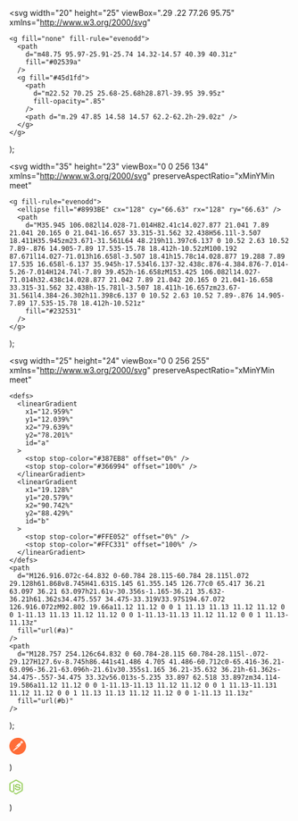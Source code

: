   <svg
    width="20"
    height="25"
    viewBox=".29 .22 77.26 95.75"
    xmlns="http://www.w3.org/2000/svg"
  >
    <g fill="none" fill-rule="evenodd">
      <path
        d="m48.75 95.97-25.91-25.74 14.32-14.57 40.39 40.31z"
        fill="#02539a"
      />
      <g fill="#45d1fd">
        <path
          d="m22.52 70.25 25.68-25.68h28.87l-39.95 39.95z"
          fill-opacity=".85"
        />
        <path d="m.29 47.85 14.58 14.57 62.2-62.2h-29.02z" />
      </g>
    </g>
  </svg>
);

  <svg
    width="35"
    height="23"
    viewBox="0 0 256 134"
    xmlns="http://www.w3.org/2000/svg"
    preserveAspectRatio="xMinYMin meet"
  >
    <g fill-rule="evenodd">
      <ellipse fill="#8993BE" cx="128" cy="66.63" rx="128" ry="66.63" />
      <path
        d="M35.945 106.082l14.028-71.014H82.41c14.027.877 21.041 7.89 21.041 20.165 0 21.041-16.657 33.315-31.562 32.438H56.11l-3.507 18.411H35.945zm23.671-31.561L64 48.219h11.397c6.137 0 10.52 2.63 10.52 7.89-.876 14.905-7.89 17.535-15.78 18.412h-10.52zM100.192 87.671l14.027-71.013h16.658l-3.507 18.41h15.78c14.028.877 19.288 7.89 17.535 16.658l-6.137 35.945h-17.534l6.137-32.438c.876-4.384.876-7.014-5.26-7.014H124.74l-7.89 39.452h-16.658zM153.425 106.082l14.027-71.014h32.438c14.028.877 21.042 7.89 21.042 20.165 0 21.041-16.658 33.315-31.562 32.438h-15.781l-3.507 18.411h-16.657zm23.67-31.561l4.384-26.302h11.398c6.137 0 10.52 2.63 10.52 7.89-.876 14.905-7.89 17.535-15.78 18.412h-10.521z"
        fill="#232531"
      />
    </g>
  </svg>
);

  <svg
    width="25"
    height="24"
    viewBox="0 0 256 255"
    xmlns="http://www.w3.org/2000/svg"
    preserveAspectRatio="xMinYMin meet"
  >
    <defs>
      <linearGradient
        x1="12.959%"
        y1="12.039%"
        x2="79.639%"
        y2="78.201%"
        id="a"
      >
        <stop stop-color="#387EB8" offset="0%" />
        <stop stop-color="#366994" offset="100%" />
      </linearGradient>
      <linearGradient
        x1="19.128%"
        y1="20.579%"
        x2="90.742%"
        y2="88.429%"
        id="b"
      >
        <stop stop-color="#FFE052" offset="0%" />
        <stop stop-color="#FFC331" offset="100%" />
      </linearGradient>
    </defs>
    <path
      d="M126.916.072c-64.832 0-60.784 28.115-60.784 28.115l.072 29.128h61.868v8.745H41.631S.145 61.355.145 126.77c0 65.417 36.21 63.097 36.21 63.097h21.61v-30.356s-1.165-36.21 35.632-36.21h61.362s34.475.557 34.475-33.319V33.97S194.67.072 126.916.072zM92.802 19.66a11.12 11.12 0 0 1 11.13 11.13 11.12 11.12 0 0 1-11.13 11.13 11.12 11.12 0 0 1-11.13-11.13 11.12 11.12 0 0 1 11.13-11.13z"
      fill="url(#a)"
    />
    <path
      d="M128.757 254.126c64.832 0 60.784-28.115 60.784-28.115l-.072-29.127H127.6v-8.745h86.441s41.486 4.705 41.486-60.712c0-65.416-36.21-63.096-36.21-63.096h-21.61v30.355s1.165 36.21-35.632 36.21h-61.362s-34.475-.557-34.475 33.32v56.013s-5.235 33.897 62.518 33.897zm34.114-19.586a11.12 11.12 0 0 1-11.13-11.13 11.12 11.12 0 0 1 11.13-11.131 11.12 11.12 0 0 1 11.13 11.13 11.12 11.12 0 0 1-11.13 11.13z"
      fill="url(#b)"
    />
  </svg>
);

  <svg
      width="30px"
      height="30px"
      viewBox="0 0 256 256"
      version="1.1"
      xmlns="http://www.w3.org/2000/svg"
      xmlns:xlink="http://www.w3.org/1999/xlink"
      preserveAspectRatio="xMidYMid"
    >
      <g>
        <path
          d="M254.953118,144.253071 C263.911504,74.1217108 214.38443,10.0052669 144.381048,1.04688158 C74.3776647,-7.9115038 10.0052669,41.6155696 1.04688158,111.618952 C-7.9115038,181.622335 41.6155696,245.866756 111.618952,254.953118 C181.750312,263.911504 245.866756,214.38443 254.953118,144.253071 Z"
          fill="#FF6C37"
        ></path>
        <g transform="translate(50.181225, 45.198924)">
          <path
            d="M124.018448,36.9853339 L70.012182,90.9916 L54.7829269,75.7623449 C107.893354,22.6519173 113.140409,27.2590869 124.018448,36.9853339 L124.018448,36.9853339 Z"
            fill="#FFFFFF"
          ></path>
          <path
            d="M70.012182,92.2713693 C69.6282512,92.2713693 69.3722974,92.1433924 69.1163435,91.8874385 L53.7591114,76.6581834 C53.2472037,76.1462757 53.2472037,75.3784141 53.7591114,74.8665063 C107.765378,20.8602402 113.396363,25.9793176 124.78631,36.2174723 C125.042264,36.4734262 125.170241,36.72938 125.170241,37.1133108 C125.170241,37.4972416 125.042264,37.7531955 124.78631,38.0091494 L70.7800436,91.8874385 C70.6520667,92.1433924 70.2681359,92.2713693 70.012182,92.2713693 Z M56.574604,75.7623449 L70.012182,89.1999229 L122.098794,37.1133108 C112.628501,28.6668332 106.229654,26.1072945 56.574604,75.7623449 L56.574604,75.7623449 Z"
            fill="#FF6C37"
          ></path>
          <path
            d="M85.497391,106.476809 L70.7800436,91.7594616 L124.78631,37.7531955 C139.247703,52.342566 117.619601,76.0182987 85.497391,106.476809 Z"
            fill="#FFFFFF"
          ></path>
          <path
            d="M85.497391,107.756578 C85.1134602,107.756578 84.8575064,107.628601 84.6015525,107.372648 L69.8842051,92.6553001 C69.6282512,92.3993463 69.6282512,92.1433924 69.6282512,91.7594616 C69.6282512,91.3755308 69.7562282,91.1195769 70.012182,90.8636231 L124.018448,36.857357 C124.530356,36.3454492 125.298217,36.3454492 125.810125,36.857357 C129.137525,39.9288034 130.929203,44.2800191 130.801226,48.7592118 C130.545272,62.9646515 114.420178,81.0093992 86.5212065,107.372648 C86.1372757,107.628601 85.7533449,107.756578 85.497391,107.756578 L85.497391,107.756578 Z M72.5717207,91.7594616 C80.7622445,100.077962 84.2176217,103.405363 85.497391,104.685132 C106.997516,84.2088225 127.857756,63.2206053 127.985733,48.7592118 C128.11371,45.4318115 126.833941,42.1044113 124.658333,39.5448726 L72.5717207,91.7594616 Z"
            fill="#FF6C37"
          ></path>
          <path
            d="M55.0388808,76.1462757 L65.9169201,87.024315 C66.172874,87.2802689 66.172874,87.5362228 65.9169201,87.7921767 C65.7889432,87.9201536 65.7889432,87.9201536 65.6609663,87.9201536 L43.1370259,92.7832771 C41.9852335,92.911254 40.961418,92.1433924 40.7054642,90.9916 C40.5774872,90.3517153 40.8334411,89.7118307 41.2173719,89.3278999 L54.2710192,76.2742526 C54.526973,76.0182987 54.9109038,75.8903218 55.0388808,76.1462757 Z"
            fill="#FFFFFF"
          ></path>
          <path
            d="M42.7530951,94.0630464 C40.8334411,94.0630464 39.4256948,92.5273232 39.4256948,90.6076692 C39.4256948,89.7118307 39.8096256,88.8159921 40.4495103,88.1761075 L53.5031576,75.1224602 C54.2710192,74.4825755 55.2948346,74.4825755 56.0626962,75.1224602 L66.9407356,86.0004996 C67.7085972,86.6403842 67.7085972,87.7921767 66.9407356,88.5600383 C66.6847817,88.8159921 66.4288279,88.9439691 66.0448971,89.071946 L43.5209567,93.9350695 C43.2650028,93.9350695 43.009049,94.0630464 42.7530951,94.0630464 L42.7530951,94.0630464 Z M54.65495,77.5540219 L42.1132104,90.0957615 C41.8572566,90.3517153 41.7292796,90.7356461 41.9852335,91.1195769 C42.1132104,91.5035077 42.4971412,91.6314847 42.881072,91.5035077 L63.9972661,86.8963381 L54.65495,77.5540219 Z"
            fill="#FF6C37"
          ></path>
          <path
            d="M152.557304,7.03873136 C144.366781,-0.895838537 131.185156,-0.639884669 123.250587,7.67861603 C115.316017,15.9971167 115.57197,29.050764 123.890471,36.9853339 C130.673249,43.5121575 140.911403,44.6639499 148.97395,39.8008264 L134.38458,25.211456 L152.557304,7.03873136 Z"
            fill="#FFFFFF"
          ></path>
          <path
            d="M138.223888,44.0240653 C126.066079,44.0240653 116.211855,34.1698413 116.211855,22.0120326 C116.211855,9.85422391 126.066079,-1.81866161e-14 138.223888,-1.81866161e-14 C143.854873,-1.81866161e-14 149.357881,2.17560788 153.453143,6.14289283 C153.709097,6.39884669 153.837074,6.65480056 153.837074,7.03873136 C153.837074,7.42266217 153.709097,7.67861603 153.453143,7.9345699 L136.176257,25.211456 L149.741812,38.777011 C150.25372,39.2889187 150.25372,40.0567803 149.741812,40.568688 C149.613835,40.696665 149.613835,40.696665 149.485858,40.8246419 C146.158458,42.8722729 142.191173,44.0240653 138.223888,44.0240653 Z M138.223888,2.68751561 C127.473825,2.68751561 118.771394,11.3899471 118.899371,22.1400096 C118.899371,32.890072 127.601802,41.5925035 138.351865,41.4645266 C141.295334,41.4645266 144.238804,40.8246419 146.926319,39.4168956 L133.488741,26.1072945 C133.232787,25.8513406 133.10481,25.5953868 133.10481,25.211456 C133.10481,24.8275252 133.232787,24.5715713 133.488741,24.3156174 L150.63765,7.1667083 C147.182273,4.22323882 142.831057,2.68751561 138.223888,2.68751561 L138.223888,2.68751561 Z"
            fill="#FF6C37"
          ></path>
          <path
            d="M152.941235,7.42266217 L152.685281,7.1667083 L134.38458,25.211456 L148.845973,39.6728495 C150.25372,38.777011 151.661466,37.7531955 152.813258,36.6014031 C161.003782,28.5388563 161.003782,15.485209 152.941235,7.42266217 L152.941235,7.42266217 Z"
            fill="#FFFFFF"
          ></path>
          <path
            d="M148.97395,41.0805958 C148.590019,41.0805958 148.334066,40.9526188 148.078112,40.696665 L133.488741,26.1072945 C133.232787,25.8513406 133.10481,25.5953868 133.10481,25.211456 C133.10481,24.8275252 133.232787,24.5715713 133.488741,24.3156174 L151.661466,6.14289283 C152.173374,5.63098509 152.941235,5.63098509 153.453143,6.14289283 L153.837074,6.39884669 C162.411528,14.9733013 162.411528,28.7948101 153.965051,37.4972416 C152.685281,38.777011 151.277535,39.9288034 149.741812,40.8246419 C149.357881,40.9526188 149.101927,41.0805958 148.97395,41.0805958 L148.97395,41.0805958 Z M136.176257,25.211456 L149.101927,38.1371263 C150.125743,37.4972416 151.149558,36.6014031 151.91742,35.8335415 C159.212105,28.5388563 159.596036,16.6370014 152.557304,8.95838537 L136.176257,25.211456 Z"
            fill="#FF6C37"
          ></path>
          <path
            d="M126.194056,39.2889187 C123.12261,36.2174723 118.131509,36.2174723 115.060063,39.2889187 L66.8127587,87.5362228 L74.8753055,95.5987696 L125.938102,50.8068428 C129.265502,47.9913502 129.521456,43.0002498 126.705964,39.6728495 C126.45001,39.5448726 126.322033,39.4168956 126.194056,39.2889187 L126.194056,39.2889187 Z"
            fill="#FFFFFF"
          ></path>
          <path
            d="M74.7473286,96.878539 C74.3633978,96.878539 74.1074439,96.750562 73.85149,96.4946082 L65.7889432,88.4320613 C65.2770355,87.9201536 65.2770355,87.152292 65.7889432,86.6403842 L114.036247,38.3930802 C117.619601,34.809726 123.378563,34.809726 126.961918,38.3930802 C130.545272,41.9764343 130.545272,47.7353963 126.961918,51.3187505 C126.833941,51.4467274 126.705964,51.5747044 126.577987,51.7026813 L75.5151902,96.4946082 C75.3872133,96.750562 75.1312594,96.878539 74.7473286,96.878539 L74.7473286,96.878539 Z M68.6044358,87.5362228 L74.8753055,93.8070925 L125.042264,49.7830273 C127.857756,47.4794425 128.11371,43.2562037 125.810125,40.4407111 C123.50654,37.6252186 119.283302,37.3692647 116.467809,39.6728495 C116.339832,39.8008264 116.211855,39.9288034 115.955901,40.0567803 L68.6044358,87.5362228 Z"
            fill="#FF6C37"
          ></path>
          <path
            d="M29.8274248,142.438327 C29.3155171,142.694281 29.0595632,143.206189 29.1875401,143.718097 L31.363148,152.932436 C31.8750557,154.212205 31.1071941,155.747929 29.6994479,156.131859 C28.6756324,156.51579 27.52384,156.131859 26.8839553,155.363998 L12.8064926,141.414512 L58.7502118,95.4707927 L74.6193516,95.7267466 L85.3694141,106.476809 C82.8098754,108.652417 67.3246664,123.625718 29.8274248,142.438327 L29.8274248,142.438327 Z"
            fill="#FFFFFF"
          ></path>
          <path
            d="M28.8036093,157.411629 C27.7797938,157.411629 26.7559784,157.027698 26.1160937,156.259836 L12.1666079,142.31035 C11.910654,142.054397 11.7826771,141.798443 11.7826771,141.414512 C11.7826771,141.030581 11.910654,140.774627 12.1666079,140.518673 L58.1103272,94.5749541 C58.366281,94.3190003 58.7502118,94.1910233 59.0061657,94.1910233 L74.8753055,94.4469772 C75.2592363,94.4469772 75.5151902,94.5749541 75.7711441,94.830908 L86.5212065,105.58097 C86.7771604,105.836924 86.9051373,106.220855 86.9051373,106.604786 C86.9051373,106.988717 86.7771604,107.244671 86.3932296,107.500624 L85.497391,108.268486 C71.931836,120.170341 53.5031576,132.072196 30.5952864,143.462143 L32.7708943,152.548505 C33.1548251,154.212205 32.3869635,156.003882 30.8512403,156.899721 C30.0833787,157.283652 29.443494,157.411629 28.8036093,157.411629 Z M14.7261466,141.414512 L27.9077708,154.468159 C28.2917016,155.108044 29.0595632,155.363998 29.6994479,154.980067 C30.3393325,154.596136 30.5952864,153.828275 30.2113556,153.18839 L28.0357477,143.974051 C27.7797938,142.822258 28.2917016,141.798443 29.3155171,141.286535 C51.9674343,129.896588 70.2681359,118.12271 83.705714,106.476809 L74.2354208,97.0065159 L59.5180734,96.750562 L14.7261466,141.414512 Z"
            fill="#FF6C37"
          ></path>
          <path
            d="M1.9284532,152.420528 L12.9344695,141.414512 L29.3155171,157.795559 L3.20822254,156.003882 C2.05643013,155.875905 1.28856853,154.85209 1.41654546,153.700298 C1.41654546,153.18839 1.5445224,152.676482 1.9284532,152.420528 L1.9284532,152.420528 Z"
            fill="#FFFFFF"
          ></path>
          <path
            d="M29.3155171,158.947352 L3.0802456,157.155675 C1.16059159,157.027698 -0.119177745,155.363998 0.00879918845,153.444344 C0.136776122,152.676482 0.39272999,151.908621 1.03261466,151.396713 L12.038631,140.390696 C12.5505387,139.878789 13.3184003,139.878789 13.830308,140.390696 L30.2113556,156.771744 C30.5952864,157.155675 30.7232633,157.667583 30.4673095,158.17949 C30.2113556,158.691398 29.8274248,158.947352 29.3155171,158.947352 L29.3155171,158.947352 Z M12.9344695,143.206189 L2.82429173,153.316367 C2.44036093,153.572321 2.44036093,154.212205 2.82429173,154.468159 C2.95226867,154.596136 3.0802456,154.724113 3.33619947,154.724113 L25.9881168,156.259836 L12.9344695,143.206189 Z"
            fill="#FF6C37"
          ></path>
          <path
            d="M54.2710192,101.357732 C53.5031576,101.357732 52.9912498,100.717847 52.9912498,100.077962 C52.9912498,99.6940315 53.1192268,99.4380776 53.3751806,99.1821238 L65.7889432,86.7683612 C66.3008509,86.2564534 67.0687125,86.2564534 67.5806203,86.7683612 L75.6431671,94.830908 C76.0270979,95.2148388 76.1550749,95.5987696 76.0270979,96.1106774 C75.899121,96.4946082 75.5151902,96.878539 75.0032825,97.0065159 L54.526973,101.357732 C54.3989961,101.357732 54.2710192,101.357732 54.2710192,101.357732 L54.2710192,101.357732 Z M66.6847817,89.4558768 L58.2383041,97.9023544 L72.059813,94.9588849 L66.6847817,89.4558768 Z"
            fill="#FF6C37"
          ></path>
          <path
            d="M74.6193516,95.7267466 L60.5418889,98.798193 C59.5180734,99.0541468 58.494258,98.4142622 58.2383041,97.3904467 C58.1103272,96.750562 58.2383041,96.1106774 58.7502118,95.5987696 L66.5568048,87.7921767 L74.6193516,95.7267466 Z"
            fill="#FFFFFF"
          ></path>
          <path
            d="M60.2859351,100.077962 C58.494258,100.077962 57.0865117,98.670216 57.0865117,96.878539 C57.0865117,95.9827004 57.4704425,95.2148388 57.9823502,94.5749541 L65.7889432,86.7683612 C66.3008509,86.2564534 67.0687125,86.2564534 67.5806203,86.7683612 L75.6431671,94.830908 C76.0270979,95.2148388 76.1550749,95.5987696 76.0270979,96.1106774 C75.899121,96.4946082 75.5151902,96.878539 75.0032825,97.0065159 L60.9258197,100.077962 C60.6698659,100.077962 60.413912,100.077962 60.2859351,100.077962 L60.2859351,100.077962 Z M66.6847817,89.4558768 L59.7740273,96.3666312 C59.5180734,96.6225851 59.5180734,96.878539 59.6460504,97.1344928 C59.7740273,97.3904467 60.0299812,97.5184236 60.413912,97.5184236 L72.1877899,94.9588849 L66.6847817,89.4558768 Z"
            fill="#FF6C37"
          ></path>
          <path
            d="M153.069212,19.7084478 C152.813258,18.9405862 151.91742,18.5566554 151.149558,18.8126093 C150.381697,19.0685632 149.997766,19.9644017 150.25372,20.7322633 C150.25372,20.8602402 150.381697,20.9882172 150.381697,21.1161941 C151.149558,22.6519173 150.893604,24.5715713 149.869789,25.9793176 C149.357881,26.6192023 149.485858,27.5150408 149.997766,28.0269485 C150.63765,28.5388563 151.533489,28.4108793 152.045397,27.7709947 C153.965051,25.3394329 154.348981,22.2679865 153.069212,19.7084478 L153.069212,19.7084478 Z"
            fill="#FF6C37"
          ></path>
        </g>
      </g>
    </svg>

)

  <svg width="24" height="27" viewBox="0 0 256 282" xmlns="http://www.w3.org/2000/svg" preserveAspectRatio="xMinYMin meet"><g fill="#8CC84B"><path d="M116.504 3.58c6.962-3.985 16.03-4.003 22.986 0 34.995 19.774 70.001 39.517 104.99 59.303 6.581 3.707 10.983 11.031 10.916 18.614v118.968c.049 7.897-4.788 15.396-11.731 19.019-34.88 19.665-69.742 39.354-104.616 59.019-7.106 4.063-16.356 3.75-23.24-.646-10.457-6.062-20.932-12.094-31.39-18.15-2.137-1.274-4.546-2.288-6.055-4.36 1.334-1.798 3.719-2.022 5.657-2.807 4.365-1.388 8.374-3.616 12.384-5.778 1.014-.694 2.252-.428 3.224.193 8.942 5.127 17.805 10.403 26.777 15.481 1.914 1.105 3.852-.362 5.488-1.274 34.228-19.345 68.498-38.617 102.72-57.968 1.268-.61 1.969-1.956 1.866-3.345.024-39.245.006-78.497.012-117.742.145-1.576-.767-3.025-2.192-3.67-34.759-19.575-69.5-39.18-104.253-58.76a3.621 3.621 0 0 0-4.094-.006C91.2 39.257 56.465 58.88 21.712 78.454c-1.42.646-2.373 2.071-2.204 3.653.006 39.245 0 78.497 0 117.748a3.329 3.329 0 0 0 1.89 3.303c9.274 5.259 18.56 10.481 27.84 15.722 5.228 2.814 11.647 4.486 17.407 2.33 5.083-1.823 8.646-7.01 8.549-12.407.048-39.016-.024-78.038.036-117.048-.127-1.732 1.516-3.163 3.2-3 4.456-.03 8.918-.06 13.374.012 1.86-.042 3.14 1.823 2.91 3.568-.018 39.263.048 78.527-.03 117.79.012 10.464-4.287 21.85-13.966 26.97-11.924 6.177-26.662 4.867-38.442-1.056-10.198-5.09-19.93-11.097-29.947-16.55C5.368 215.886.555 208.357.604 200.466V81.497c-.073-7.74 4.504-15.197 11.29-18.85C46.768 42.966 81.636 23.27 116.504 3.58z"/><path d="M146.928 85.99c15.21-.979 31.493-.58 45.18 6.913 10.597 5.742 16.472 17.793 16.659 29.566-.296 1.588-1.956 2.464-3.472 2.355-4.413-.006-8.827.06-13.24-.03-1.872.072-2.96-1.654-3.195-3.309-1.268-5.633-4.34-11.212-9.642-13.929-8.139-4.075-17.576-3.87-26.451-3.785-6.479.344-13.446.905-18.935 4.715-4.214 2.886-5.494 8.712-3.99 13.404 1.418 3.369 5.307 4.456 8.489 5.458 18.33 4.794 37.754 4.317 55.734 10.626 7.444 2.572 14.726 7.572 17.274 15.366 3.333 10.446 1.872 22.932-5.56 31.318-6.027 6.901-14.805 10.657-23.56 12.697-11.647 2.597-23.734 2.663-35.562 1.51-11.122-1.268-22.696-4.19-31.282-11.768-7.342-6.375-10.928-16.308-10.572-25.895.085-1.619 1.697-2.748 3.248-2.615 4.444-.036 8.888-.048 13.332.006 1.775-.127 3.091 1.407 3.182 3.08.82 5.367 2.837 11 7.517 14.182 9.032 5.827 20.365 5.428 30.707 5.591 8.568-.38 18.186-.495 25.178-6.158 3.689-3.23 4.782-8.634 3.785-13.283-1.08-3.925-5.186-5.754-8.712-6.95-18.095-5.724-37.736-3.647-55.656-10.12-7.275-2.571-14.31-7.432-17.105-14.906-3.9-10.578-2.113-23.662 6.098-31.765 8.006-8.06 19.563-11.164 30.551-12.275z"/></g></svg>

)
